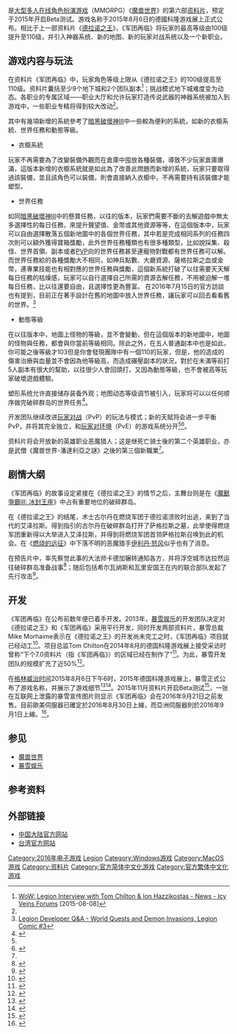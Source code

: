 {{NoteTA
| G1=Games
| G2=WOW
| 1=zh-cn:地下城; zh-tw:地城;
| 2=zh-cn:恶魔猎手; zh-tw:惡魔獵人;
| 3=zh-cn:希尔瓦纳斯; zh-tw:希瓦娜斯
}}
{{Infobox video game
|title = 魔兽世界：军团再临
|english = World of Warcraft: Legion
|image = Legion cover.jpg
|caption = 
|developer = [[暴雪娱乐|暴雪娱乐]]
|publisher = 暴雪娱乐
|director =[[Tom_Chilton|Tom Chilton]]<br />Alex Afrasiabi
|designer = Cory Stockton<br />Ion Hazzikostas<br />Brian Holinka<br />Chadd Nervig
|composer = [[Russell_Brower|Russell Brower]]<br />Neal Acree<br />[[Clint_Bajakian|Clint Bajakian]]<br />Sam Cardon<br />Craig Stuart Garfinkle<br />Edo Guidotti<br />Eimear Noone
|series = [[魔兽系列|魔兽系列]]
|engine = 
|platforms = [[Microsoft_Windows|Microsoft Windows]], [[OS_X|OS X]]
|released = 
|genre = [[大型多人在线角色扮演游戏|大型多人在线角色扮演游戏]]
|modes = 多人
}}
{{Vgname|魔兽世界：军团再临|en=World of Warcraft: Legion|cn=魔兽世界：军团再临|tw=魔獸世界：軍臨天下}}是[[大型多人在线角色扮演游戏|大型多人在线角色扮演游戏]]（MMORPG）《[[魔兽世界|魔兽世界]]》的第六部[[资料片|资料片]]，预定于2015年开启Beta测试。游戏名称于2015年8月6日的德國科隆游戏展上正式公布。相比于上一部资料片《[[魔兽世界：德拉诺之王|德拉诺之王]]》，《军团再临》将玩家的最高等级由100级提升至110级，并引入神器系统、新的地图、新的玩家对战系统以及一个新职业。

== 游戏内容与玩法 ==

在资料片《军团再临》中，玩家角色等级上限从《德拉诺之王》的100级提高至110级。资料片囊括至少9个地下城和2个团队副本<ref name=":1">[http://www.icy-veins.com/forums/topic/13199-wow-legion-interview-with-tom-chilton-ion-hazzikostas/ WoW: Legion Interview with Tom Chilton & Ion Hazzikostas - News - Icy Veins Forums] [2015-08-08]</ref>；挑战模式地下城难度变为动态。各职业的专属区域——职业大厅和允许玩家打造传说武器的神器系统被加入到游戏中，一些职业专精将得到较大改动<ref name=":1" />。

其中有幾項新增的系統參考了[[暗黑破壞神III|暗黑破壞神III]]中一些較為便利的系統，如新的衣櫥系統、世界任務和動態等級。
* 衣櫥系統
玩家不再需要為了改變裝備外觀而在倉庫中囤放各種裝備，導致不少玩家倉庫爆滿，這版本新增的衣櫥系統就是如此為了改善此問題而新增的系統，玩家只要取得過該裝備，並且該角色可以裝備，則會直接納入衣櫥中，不再需要持有該裝備才能塑型。

* 世界任務
如同[[暗黑破壞神III|暗黑破壞神III]]中的懸賞任務，以往的版本，玩家們需要不斷的去解遊戲中無太多選擇性的每日任務，來提升聲望值、金幣或其他資源等等，在這個版本中，玩家可以自由選擇散落五個新地圖中的各個世界任務，其中若是完成相同系列的任務四次則可以額外獲得寶箱獎勵，此外世界任務種類也有很多種類型，比如說採集、殺怪、世界首領、副本或者[[玩家對戰|PVP]]向的世界任務甚至連寵物對戰都有世界任務可以解。而世界任務給的各種獎勵大不相同，如神兵點數、大廳資源、薩格拉斯之血或金幣，連專業技能也有相對應的世界任務與獎勵，這個新系統打破了以往需要天天解每日任務的枯燥感，玩家可以自行選擇自己所需的資源去解任務，不用被迫解一堆每日任務，比以往還要自由，且選擇性更為豐富。
在2016年7月15日的官方訪談也有提到，目前正在著手設計在舊的地圖中放入世界任務，讓玩家可以回去看看舊的世界。<ref>[http://www.mmo-champion.com/content/5834-Legion-Developer-Q-A-World-Quests-and-Demon-Invasions-Legion-Comic-3 Legion Developer Q&A - World Quests and Demon Invasions, Legion Comic #3]</ref>

* 動態等級
在以往版本中，地圖上怪物的等級，並不會變動，但在這個版本的新地圖中，地圖的怪物與任務，都會與你當前等級相同。除此之外，在五人普通副本中也是如此，你可能之後等級才103但是你會發現團隊中有一個110的玩家，但是，他的造成的傷害治療與血量並不會因為他等級高，而造成碾壓副本的狀況，對於在未滿等前打5人副本有很大的幫助，以往很少人會回頭打，又因為動態等級，也不會被高等玩家破壞遊戲體驗。

塑形系统允许直接储存装备外观；地图动态等级调节被引入，玩家将可以以任何顺序做完破碎群岛的世界任务<ref>{{Cite web|url = http://wow.duowan.com/1511/310823427436_8.html|title = 更自由的玩法 魔兽7.0军团再临内容概览|accessdate = 2015-12-10|author = 多玩（整理）|date = 2015-11-11|publisher = 多玩}}</ref>。

开发团队继续改进[[玩家对战|玩家对战]]（PvP）的玩法与模式；新的天赋将会进一步平衡PvP，并将其完全独立，和[[玩家對抗環境|玩家对环境]]（PvE）的游戏系统分开<ref name=":0" /><ref>{{Cite web|url = http://w.163.com/15/0807/03/B0CSGIQR00314C3U.html|title = 魔兽7.0资料片PVP系统全面革新 将与PVE完全隔离|accessdate = 2015-08-07|author = 178游戏网|date = 2015-08-07|publisher = 网易|archive-url = https://web.archive.org/web/20150815225950/http://w.163.com/15/0807/03/B0CSGIQR00314C3U.html|archive-date = 2015-08-15|dead-url = yes}}</ref>。

资料片将会开放新的英雄职业恶魔猎人；这是继死亡骑士後的第二个英雄职业，亦是武僧《魔兽世界-潘達利亞之謎》之後的第三個新職業<ref name=":0" />。

== 剧情大纲 ==
{{剧情摘要不完整|time=2018-03-19T20:14:25+00:00|small=left}}
《军团再临》的故事设定紧接在《德拉诺之王》的情节之后，主舞台则是在《[[魔兽争霸III：冰封王座|魔獸爭霸III: 冰封王座]]》中占有重要地位的破碎群岛。

在《德拉诺之王》的结尾，术士古尔丹在燃烧军团于德拉诺溃败时出逃，来到了当代的艾泽拉斯。得到指引的古尔丹在破碎群岛打开了萨格拉斯之墓，此举使得燃烧军团重新得以大举进入艾泽拉斯，并得到将燃烧军团首领萨格拉斯召唤到此的机会。在《[[魔兽世界：燃烧的远征|燃烧的远征]]》中下落不明的恶魔猎手[[伊利丹·怒风|伊利丹·怒风]]似乎也有了消息。

在预告片中，率先察觉此事的大法师卡德加辗转通知各方，并将浮空城市达拉然运往破碎群岛准备战事<ref>{{Cite web|url = http://www.battlenet.com.cn/wow/zh/legion/|title = 军团再临|accessdate = 2015-08-07|author = 暴雪娱乐|date = 2015-08-07|publisher = }}</ref>；随后包括希尔瓦纳斯和瓦里安国王在内的联合部队发起了先行攻击<ref>{{Cite web|url = http://tw.battle.net/wow/zh/blog/19954574/%E3%80%8A%E9%AD%94%E7%8D%B8%E4%B8%96%E7%95%8C%EF%BC%9A%E8%BB%8D%E8%87%A8%E5%A4%A9%E4%B8%8B%E3%80%8B%E7%89%87%E9%A0%AD%E5%8B%95%E7%95%AB%E6%90%B6%E5%85%88%E7%9C%8B%EF%BC%81-2015-11-7|title = 《魔獸世界：軍臨天下》片頭動畫搶先看！|accessdate = 2015-11-08|author = 暴雪娱乐|date = 2015-11-07|publisher = 暴雪娱乐}}</ref>。

== 开发 ==

《军团再临》在公布前数年便已着手开发。2013年，[[暴雪娛樂|暴雪娱乐]]的开发团队决定对《德拉诺之王》和《军团再临》采用平行开发，同时开发两部资料片，暴雪总裁Mike Morhaime表示在《德拉诺之王》的开发尚未完工之时，《军团再临》项目就已经动工<ref>{{Cite web|url = http://news.mydrivers.com/1/282/282455.htm|title = 暴雪：魔兽7.0资料片已在开发！|accessdate = 2015-08-07|author = 小路|date = 2013-11-12|publisher = 驱动之家}}</ref>。项目总监Tom Chilton在2014年8月的德国科隆游戏展上接受采访时曾称“下个7.0资料片（指《军团再临》）的区域已经在制作了”<ref>{{Cite web|url = http://w.163.com/14/0827/19/A4M6P3NU00314C3U.html|title = 暴雪开发者最新访谈：魔兽世界7.0已在制作中|accessdate = 2015-08-07|author = tgr891002|date = 2014-08-27|publisher = 网易|archive-url = https://web.archive.org/web/20181004164349/http://w.163.com/14/0827/19/A4M6P3NU00314C3U.html|archive-date = 2018-10-04|dead-url = yes}}</ref>。为此，暴雪开发团队的规模扩充了近50%<ref>{{Cite web|url = http://news.52pk.com/shtml/20141009/6193252.shtml|title = 《魔兽世界》团队规模史上最大 全力开发7.0资料片|accessdate = 2015-08-07|author = 52pk|date = 2014-10-09|publisher = 52pk}}</ref>。

在[[格林尼治平时|格林威治时间]]2015年8月6日下午6时，2015年德国科隆游戏展上，暴雪正式公布了游戏名称，并展示了游戏细节<ref name=":0">{{Cite web|url = http://games.qq.com/a/20150807/001846.htm|title = 魔兽7.0军团再临！新英雄职业恶魔猎手加入|accessdate = 2015-08-07|author = 腾讯游戏|date = 2015-08-07|publisher = 腾讯}}</ref><ref>{{cite web|url=http://www.ign.com/articles/2015/08/06/gamescom-2015-world-of-warcraft-legion-announced|title=Gamescom 2015: World of Warcraft: Legion Announced|work=IGN|last=Karmali|first=Luke|date=2015-08-06|accessdate=2015-08-07|archive-date=2015-08-07|archive-url=https://web.archive.org/web/20150807180525/http://www.ign.com/articles/2015/08/06/gamescom-2015-world-of-warcraft-legion-announced|dead-url=no}}</ref>。2015年11月资料片开启Beta测试<ref>{{Cite web|url = http://wow.duowan.com/1511/312281434216.html|title = 终于来了！7.0军团再临测试服正式开放|accessdate = 2015-12-08|author = 多玩|date = 2015-11-24|publisher = 多玩}}</ref>，一张在互联网上泄露的暴雪宣传图片则显示《军团再临》会在2016年9月21日之前发售。目前歐美伺服器已確定於2016年8月30日上線，而亞洲伺服器則於2016年9月1日上線。<ref>{{Cite web|url = http://wow.178.com/201511/240776073174.html|title = 《军团再临》或将16年9月21日上线 预购送100级|accessdate = 2015-11-06|author = 翻滚的小萝卜|date = 2015-11-06|publisher = 178游戏网}}</ref>。

== 参见 ==
{{Portal|电子游戏}}

* [[魔兽世界|魔兽世界]]
* [[暴雪娱乐|暴雪娱乐]]

== 参考资料 ==
{{Reflist|2}}

== 外部链接 ==

* [http://www.battlenet.com.cn/wow/zh/legion/ 中国大陆官方网站]{{zh-cn}}
* [http://tw.battle.net/wow/zh/legion/#home 台湾官方网站]{{zh-tw}}

{{魔兽世界}}

{{DEFAULTSORT:World of Warcraft, Legion}}
[[Category:2016年电子游戏|Category:2016年电子游戏]]
[[Category:魔獸世界|Legion]]
[[Category:Windows游戏|Category:Windows游戏]]
[[Category:MacOS游戏|Category:MacOS游戏]]
[[Category:资料片|Category:资料片]]
[[Category:官方简体中文化游戏|Category:官方简体中文化游戏]]
[[Category:官方繁体中文化游戏|Category:官方繁体中文化游戏]]